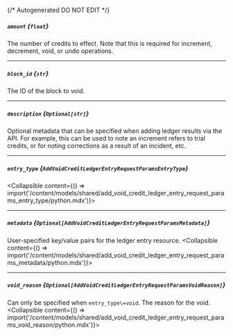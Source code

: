 {/* Autogenerated DO NOT EDIT  */}

##### `amount` *{`float`}*
The number of credits to effect. Note that this is required for increment, decrement, void, or undo operations.

---
##### `block_id` *{`str`}*
The ID of the block to void.

---
##### `description` *{`Optional[str]`}*
Optional metadata that can be specified when adding ledger results via the API. For example, this can be used to note an increment refers to trial credits, or for noting corrections as a result of an incident, etc.

---
##### `entry_type` *{`AddVoidCreditLedgerEntryRequestParamsEntryType`}*
<Collapsible content={() => import('/content/models/shared/add_void_credit_ledger_entry_request_params_entry_type/python.mdx')}>
</Collapsible>

---
##### `metadata` *{`Optional[AddVoidCreditLedgerEntryRequestParamsMetadata]`}*
User\-specified key/value pairs for the ledger entry resource.
<Collapsible content={() => import('/content/models/shared/add_void_credit_ledger_entry_request_params_metadata/python.mdx')}>
</Collapsible>

---
##### `void_reason` *{`Optional[AddVoidCreditLedgerEntryRequestParamsVoidReason]`}*
Can only be specified when `entry_type\=void`. The reason for the void.
<Collapsible content={() => import('/content/models/shared/add_void_credit_ledger_entry_request_params_void_reason/python.mdx')}>
</Collapsible>

